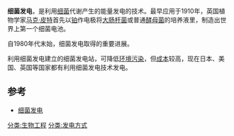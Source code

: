 '''细菌发电'''，是利用[[细菌|细菌]]代谢产生的能量发电的技术。最早应用于1910年，英国植物学家[[马克·皮特|马克·皮特]]首先以[[铂|铂]]作电极将[[大肠杆菌|大肠杆菌]]或普通[[酵母菌|酵母菌]]的培养液里，制造出世界上第一个细菌电池。

自1980年代末始，细菌发电取得的重要进展。

利用细菌发电建立的细菌发电站，可降低[[环境污染|环境污染]]，但[[成本|成本]]较高，现在日本、美国、英国等国家都有利用细菌发电技术发电。

==参考==
*[http://www.china001.com/show_hdr.php?xname=PPDDMV0&dname=K3T5M41&xpos=6 细菌发电]{{dead link|date=2018年4月 |bot=InternetArchiveBot |fix-attempted=yes }}

[[分类:生物工程|分类:生物工程]]
[[分类:发电方式|分类:发电方式]]